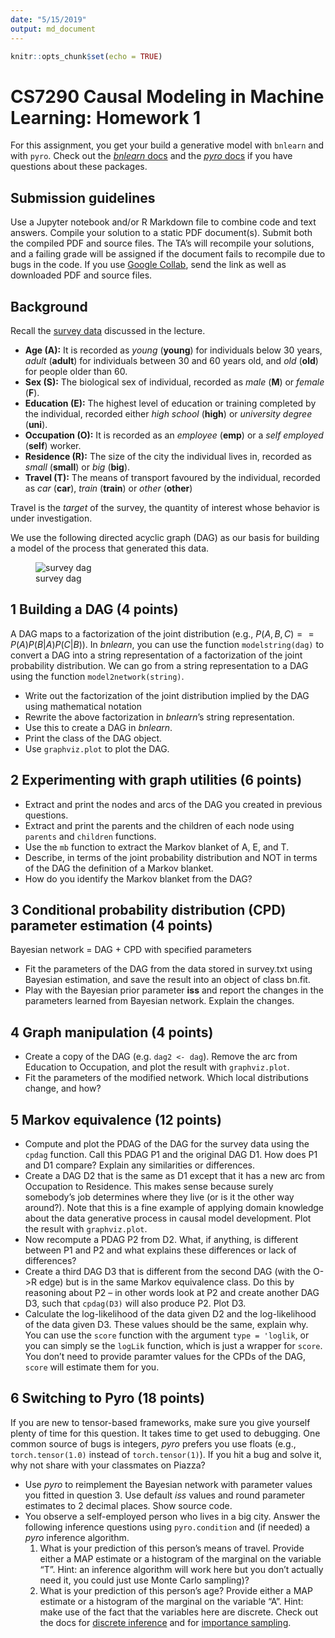 ```yaml
---
date: "5/15/2019"
output: md_document
---
```


```r
knitr::opts_chunk$set(echo = TRUE)
```

# CS7290 Causal Modeling in Machine Learning: Homework 1

For this assignment, you get your build a generative model with `bnlearn` and with `pyro`. Check out the [*bnlearn* docs](http://www.bnlearn.com) and the [*pyro* docs](http://pyro.ai) if you have questions about these packages.

## Submission guidelines

Use a Jupyter notebook and/or R Markdown file to combine code and text answers.  Compile your solution to a static PDF document(s).  Submit both the compiled PDF and source files.  The TA's will recompile your solutions, and a failing grade will be assigned if the document fails to recompile due to bugs in the code.  If you use [Google Collab](https://colab.research.google.com/notebook), send the link as well as downloaded PDF and source files.

## Background

Recall the [survey data](survey.txt) discussed in the lecture.

* **Age (A):** It is recorded as *young* (**young**) for individuals below 30 years, *adult* (**adult**) for individuals between 30 and 60 years old, and *old* (**old**) for people older than 60.
* **Sex (S):** The biological sex of individual, recorded as *male* (**M**) or *female* (**F**).
* **Education (E):** The highest level of education or training completed by the individual, recorded either *high school* (**high**) or *university degree* (**uni**).
* **Occupation (O):** It is recorded as an *employee* (**emp**) or a *self employed* (**self**) worker.
* **Residence (R):** The size of the city the individual lives in, recorded as *small* (**small**) or *big* (**big**).
* **Travel (T):** The means of transport favoured by the individual, recorded as *car* (**car**), *train* (**train**) or *other* (**other**)

Travel is the *target* of the survey, the quantity of interest whose behavior is under investigation.

We use the following directed acyclic graph (DAG) as our basis for building a model of the process that generated this data.

![survey dag](survey.png)

## 1 Building a DAG (4 points)

A DAG maps to a factorization of the joint distribution (e.g., $P(A, B, C) == P(A)P(B|A)P(C|B)$).  In *bnlearn*, you can use the function `modelstring(dag)` to convert a DAG into a string representation of a factorization of the joint probability distribution. We can go from a string representation to a DAG using the function `model2network(string)`.

* Write out the factorization of the joint distribution implied by the DAG using mathematical notation
* Rewrite the above factorization in *bnlearn*'s string representation.
* Use this to create a DAG in *bnlearn*.
* Print the class of the DAG object.
* Use `graphviz.plot` to plot the DAG.

## 2 Experimenting with graph utilities (6 points)

* Extract and print the nodes and arcs of the DAG you created in previous questions.
* Extract and print the parents and the children of each node using `parents` and `children` functions.
* Use the `mb` function to extract the Markov blanket of A, E, and T.
* Describe, in terms of the joint probability distribution and NOT in terms of the DAG the definition of a Markov blanket.
* How do you identify the Markov blanket from the DAG?

## 3 Conditional probability distribution (CPD) parameter estimation (4 points)

Bayesian network = DAG + CPD with specified parameters

* Fit the parameters of the DAG from the data stored in survey.txt using Bayesian estimation, and save the result into an object of class bn.fit.  
* Play with the Bayesian prior parameter **iss** and report the changes in the parameters learned from Bayesian network. Explain the changes.

## 4 Graph manipulation (4 points)

* Create a copy of the DAG (e.g. `dag2 <- dag`).  Remove the arc from Education to Occupation, and plot the result with `graphviz.plot`.
* Fit the parameters of the modified network. Which local distributions change, and how?

## 5 Markov equivalence (12 points)

* Compute and plot the PDAG of the DAG for the survey data using the `cpdag` function.  Call this PDAG P1 and the original DAG D1.  How does P1 and D1 compare?  Explain any similarities or differences.
* Create a DAG D2 that is the same as D1 except that it has a new arc from Occupation to Residence.  This makes sense because surely somebody's job determines where they live (or is it the other way around?).  Note that this is a fine example of applying domain knowledge about the data generative process in causal model development. Plot the result with `graphviz.plot`.
* Now recompute a PDAG P2 from D2.  What, if anything, is different between P1 and P2 and what explains these differences or lack of differences?
* Create a third DAG D3 that is different from the second DAG (with the O->R edge) but is in the same Markov equivalence class. Do this by reasoning about P2 -- in other words look at P2 and create another DAG D3, such that `cpdag(D3)` will also produce P2.  Plot D3.
* Calculate the log-likelihood of the data given D2 and the log-likelihood of the data given D3.  These values should be the same, explain why.  You can use the `score` function with the argument `type = 'loglik`, or you can simply se the `logLik` function, which is just a wrapper for `score`.  You don't need to provide paramter values for the CPDs of the DAG, `score` will estimate them for you.

## 6 Switching to Pyro (18 points)

If you are new to tensor-based frameworks, make sure you give yourself plenty of time for this question.  It takes time to get used to debugging.  One common source of bugs is integers, *pyro* prefers you use floats (e.g., `torch.tensor(1.0)` instead of `torch.tensor(1)`).  If you hit a bug and solve it, why not share with your classmates on Piazza?

* Use *pyro* to reimplement the Bayesian network with parameter values you fitted in question 3.  Use default *iss* values and round parameter estimates to 2 decimal places.  Show source code.
* You observe a self-employed person who lives in a big city.  Answer the following inference questions using `pyro.condition` and (if needed) a *pyro* inference algorithm.
    1. What is your prediction of this person's means of travel.  Provide either a MAP estimate or a histogram of the marginal on the variable "T". Hint: an inference algorithm will work here but you don't actually need it, you could just use Monte Carlo sampling)?
    2. What is your prediction of this person's age?  Provide either a MAP estimate or a histogram of the marginal on the variable "A".  Hint: make use of the fact that the variables here are discrete.  Check out the docs for [discrete inference](http://docs.pyro.ai/en/stable/inference_algos.html#module-pyro.infer.discrete) and for [importance sampling](http://docs.pyro.ai/en/stable/inference_algos.html#module-pyro.infer.importance). 